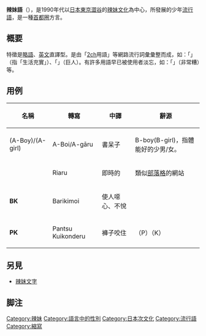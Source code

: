 {{Expand Japanese|ギャル語}}

'''辣妹語'''（{{jpn|j=ギャル語|kn=ギャルご|rm=Gyarugo|f=y}}），是1990年代以[[日本|日本]][[東京|東京]][[澀谷|澀谷]]的[[辣妹_(日本)|辣妹文化]]為中心，所發展的少年[[流行語|流行語]]，是一種[[首都圈_(日本)|首都圈]]方言。

==概要==

特徵是[[略語|略語]]、[[英文|英文]]直譯型。是由「[[2ch|2ch]]用語」等網路流行詞彙彙整而成，如：「{{lang|ja|リア充}}」（指「生活充實」）、「{{lang|ja|ギガント}}」（巨人）。有許多用語早已被使用者淡忘，如：「{{lang|ja|チョベリバ}}」（非常糟）等。

==用例==
{| class="wikitable"
! 名稱 !! 轉寫 !! 中譯 !! 辭源
|-
| {{lang|ja|'''Aボーイ'''}}(A-Boy)/{{lang|ja|'''Aガール'''}}(A-girl) || A-Boi/A-gāru || 書呆子 || B-boy(B-girl)，指體能好的少男/女。
|-
| {{lang|ja|'''リアル'''}} ||Riaru ||即時的 ||類似[[部落格|部落格]]的網站
|-
| '''BK''' ||Barikimoi ||使人噁心、不悅||{{lang|ja|バリキモイ}}
|-
| '''PK''' ||Pantsu Kuikonderu ||褲子咬住||{{lang|ja|パンツ}}（P）{{lang|ja|くいこんでる}}（K）
|}

==另見==
*[[辣妹文字|辣妹文字]]

== 脚注 ==
{{Reflist}}

{{Japanese language}}
[[Category:辣妹|Category:辣妹]]
[[Category:語言中的性別|Category:語言中的性別]]
[[Category:日本次文化|Category:日本次文化]]
[[Category:流行語|Category:流行語]]
[[Category:縮寫|Category:縮寫]]
{{JP-stub}}
